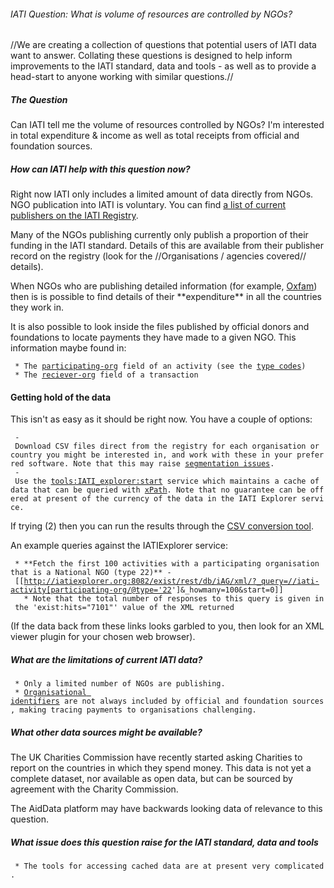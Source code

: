 ====== IATI Question: What is volume of resources are controlled by NGOs? ======

//We are creating a collection of questions that potential users of IATI data want to answer. Collating these questions is designed to help inform improvements to the IATI standard, data and tools - as well as to provide a head-start to anyone working with similar questions.//

===== The Question =====

Can IATI tell me the volume of resources controlled by NGOs? I'm interested in total expenditure & income as well as total receipts from official and foundation sources.

===== How can IATI help with this question now? =====

Right now IATI only includes a limited amount of data directly from NGOs. NGO publication into IATI is voluntary. You can find [[http://iatiregistry.org/publisher|a list of current publishers on the IATI Registry]].

Many of the NGOs publishing currently only publish a proportion of their funding in the IATI standard. Details of this are available from their publisher record on the registry (look for the //Organisations / agencies covered// details).

When NGOs who are publishing detailed information (for example, [[http://iatiregistry.org/publisher/oxfamgb|Oxfam]]) then is is possible to find details of their **expenditure** in all the countries they work in. 

It is also possible to look inside the files published by official donors and foundations to locate payments they have made to a given NGO. This information maybe found in:

  * The [[http://iatistandard.org/activities-standard/basic-activity-information/participating-organisation|participating-org]] field of an activity (see the [[http://iatistandard.org/codelists/organisation_type|type codes]])
  * The [[http://iatistandard.org/activities-standard/financial-transaction/transaction-receiver|reciever-org]] field of a transaction

==== Getting hold of the data ====
This isn't as easy as it should be right now. You have a couple of options:

  - Download CSV files direct from the registry for each organisation or country you might be interested in, and work with these in your preferred software. Note that this may raise [[http://support.iatistandard.org/entries/21404411-segmentation-issues|segmentation issues]].
  - Use the [[tools:IATI_explorer:start]] service which maintains a cache of data that can be queried with [[http://www.w3schools.com/xpath/default.asp|xPath]]. Note that no guarantee can be offered at present of the currency of the data in the IATI Explorer service. 

If trying (2) then you can run the results through the [[http://tools.aidinfolabs.org/csv/direct_from_registry/|CSV conversion tool]].

An example queries against the IATIExplorer service:

  * **Fetch the first 100 activities with a participating organisation that is a National NGO (type 22)** - [[http://iatiexplorer.org:8082/exist/rest/db/iAG/xml/?_query=//iati-activity[participating-org/@type='22']&_howmany=100&start=0]]
    * Note that the total number of responses to this query is given in the 'exist:hits="7101"' value of the XML returned

(If the data back from these links looks garbled to you, then look for an XML viewer plugin for your chosen web browser). 
===== What are the limitations of current IATI data? =====

  * Only a limited number of NGOs are publishing.
  * [[http://iatistandard.org/guides/organisation-data/organisation-identifiers|Organisational identifiers]] are not always included by official and foundation sources, making tracing payments to organisations challenging. 

===== What other data sources might be available? =====

The UK Charities Commission have recently started asking Charities to report on the countries in which they spend money. This data is not yet a complete dataset, nor available as open data, but can be sourced by agreement with the Charity Commission. 

The AidData platform may have backwards looking data of relevance to this question. 
===== What issue does this question raise for the IATI standard, data and tools =====

  * The tools for accessing cached data are at present very complicated. 